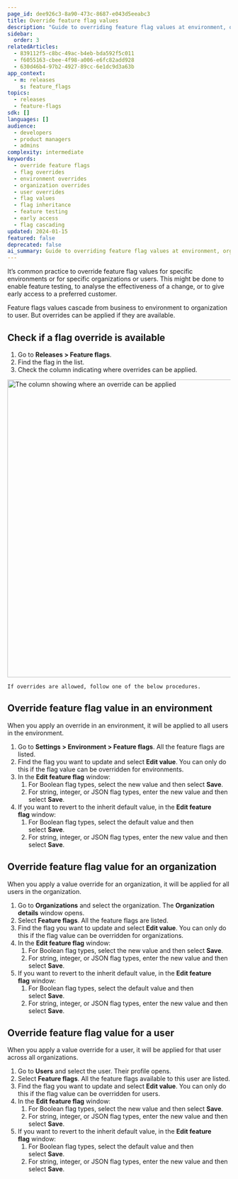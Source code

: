 ```yaml
---
page_id: dee926c3-8a90-473c-8687-e043d5eeabc3
title: Override feature flag values
description: "Guide to overriding feature flag values at environment, organization, and user levels including inheritance rules and testing scenarios"
sidebar:
  order: 3
relatedArticles:
  - 839112f5-c8bc-49ac-b4eb-bda592f5c011
  - f6055163-cbee-4f98-a006-e6fc82add928
  - 630d46b4-97b2-4927-89cc-6e1dc9d3a63b
app_context:
  - m: releases
    s: feature_flags
topics:
  - releases
  - feature-flags
sdk: []
languages: []
audience:
  - developers
  - product managers
  - admins
complexity: intermediate
keywords:
  - override feature flags
  - flag overrides
  - environment overrides
  - organization overrides
  - user overrides
  - flag values
  - flag inheritance
  - feature testing
  - early access
  - flag cascading
updated: 2024-01-15
featured: false
deprecated: false
ai_summary: Guide to overriding feature flag values at environment, organization, and user levels including inheritance rules and testing scenarios.
---
```


It’s common practice to override feature flag values for specific environments or for specific organizations or users. This might be done to enable feature testing, to analyse the effectiveness of a change, or to give early access to a preferred customer.

Feature flags values cascade from business to environment to organization to user. But overrides can be applied if they are available.

## Check if a flag override is available

1. Go to **Releases > Feature flags**.
2. Find the flag in the list.
3. Check the column indicating where overrides can be applied.

<img
  src="https://imagedelivery.net/skPPZTHzSlcslvHjesZQcQ/a0c63a40-d3ae-4cde-31cd-4648569ff300/public"
  alt="The column showing where an override can be applied"
  width="672px"
  height="auto"
  fetchpriority="low"
  loading="lazy"
  decoding="async"
/>

    If overrides are allowed, follow one of the below procedures.

## Override feature flag value in an environment

When you apply an override in an environment, it will be applied to all users in the environment.

1. Go to **Settings > Environment > Feature flags**. All the feature flags are listed.
2. Find the flag you want to update and select **Edit value**. You can only do this if the flag value can be overridden for environments.
3. In the **Edit feature flag** window:
   1. For Boolean flag types, select the new value and then select **Save**.
   2. For string, integer, or JSON flag types, enter the new value and then select **Save**.
4. If you want to revert to the inherit default value, in the **Edit feature flag** window:
   1. For Boolean flag types, select the default value and then select **Save**.
   2. For string, integer, or JSON flag types, enter the new value and then select **Save**.

## Override feature flag value for an organization

When you apply a value override for an organization, it will be applied for all users in the organization.

1. Go to **Organizations** and select the organization. The **Organization details** window opens.
2. Select **Feature flags**. All the feature flags are listed.
3. Find the flag you want to update and select **Edit value**. You can only do this if the flag value can be overridden for organizations.
4. In the **Edit feature flag** window:
   1. For Boolean flag types, select the new value and then select **Save**.
   2. For string, integer, or JSON flag types, enter the new value and then select **Save**.
5. If you want to revert to the inherit default value, in the **Edit feature flag** window:
   1. For Boolean flag types, select the default value and then select **Save**.
   2. For string, integer, or JSON flag types, enter the new value and then select **Save**.

## Override feature flag value for a user

When you apply a value override for a user, it will be applied for that user across all organizations.

1. Go to **Users** and select the user. Their profile opens.
2. Select **Feature flags**. All the feature flags available to this user are listed.
3. Find the flag you want to update and select **Edit value**. You can only do this if the flag value can be overridden for users.
4. In the **Edit feature flag** window:
   1. For Boolean flag types, select the new value and then select **Save**.
   2. For string, integer, or JSON flag types, enter the new value and then select **Save**.
5. If you want to revert to the inherit default value, in the **Edit feature flag** window:
   1. For Boolean flag types, select the default value and then select **Save**.
   2. For string, integer, or JSON flag types, enter the new value and then select **Save**.
